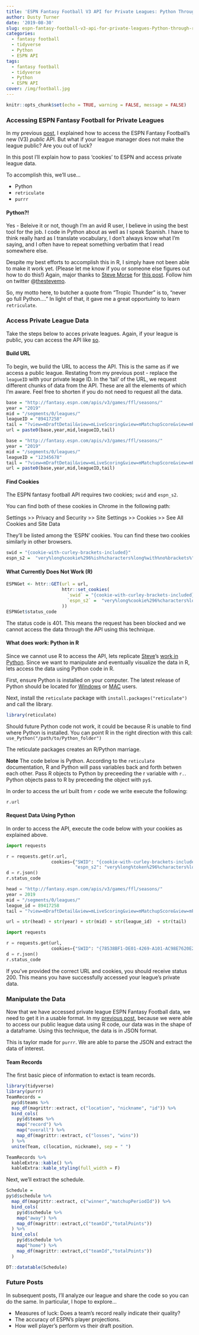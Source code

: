 ```yaml
---
title: 'ESPN Fantasy Football V3 API for Private Leagues: Python Through R'
author: Dusty Turner
date: '2019-08-30'
slug: espn-fantasy-football-v3-api-for-private-leagues-Python-through-r
categories:
  - fantasy football
  - tidyverse
  - Python
  - ESPN API
tags:
  - fantasy football
  - tidyverse
  - Python
  - ESPN API
cover: /img/football.jpg
---
```


```r
knitr::opts_chunk$set(echo = TRUE, warning = FALSE, message = FALSE)
```

### Accessing ESPN Fantasy Football for Private Leagues

In my previous [post](https://dusty-turner.netlify.com/post/espn-fantasy-football-v3-api-an-r-solution/), I explained how to access the ESPN Fantasy Football's new (V3) *public* API.  But what if your league manager does not make the league public?  Are you out of luck?

In this post I'll explain how to pass 'cookies' to ESPN and access private league data.  

To accomplish this, we'll use...

- Python
- `retriculate`
- `purrr`

####  Python?!  

Yes - Beleive it or not, though I'm an avid R user, I believe in using the best tool for the job.  I code in Python about as well as I speak Spanish.  I have to think really hard as I translate vocabulary, I don't always know what I'm saying, and I often have to repeat something verbatim that I read somewhere else.    

Despite my best efforts to accomplish this in R, I simply have not been able to make it work yet. (Please let me know if you or someone else figures out how to do this!)  Again, major thanks to [Steve Morse](https://stmorse.github.io/) for [this post](https://stmorse.github.io/journal/espn-fantasy-v3.html).  Follow him on twitter @[thestevemo](https://twitter.com/thestevemo).  

So, my motto here, to butcher a quote from "Tropic Thunder" is to, "never go full Python...."  In light of that, it gave me a great  opportuinty to learn `retriculate`.

### Access Private League Data

Take the steps below to acces private leagues.  Again, if your league is public, you can access the API like [so](https://dusty-turner.netlify.com/post/espn-fantasy-football-v3-api-an-r-solution/).

#### Build URL

To begin, we build the URL to access the API.  This is the same as if we access a public league.  Restating from my previous post - replace the `leagueID` with your private leage ID.  In the 'tail' of the URL, we request different chunks of data from the API. These are all the elements of which I’m aware.  Feel free to shorten if you do not need to request all the data.

```r
base = "http://fantasy.espn.com/apis/v3/games/ffl/seasons/"
year = "2019"
mid = "/segments/0/leagues/"
leagueID = "89417258"
tail = "?view=mDraftDetail&view=mLiveScoring&view=mMatchupScore&view=mPendingTransactions&view=mPositionalRatings&view=mSettings&view=mTeam&view=modular&view=mNav&view=mMatchupScore"
url = paste0(base,year,mid,leagueID,tail)
```

```r
base = "http://fantasy.espn.com/apis/v3/games/ffl/seasons/"
year = "2019"
mid = "/segments/0/leagues/"
leagueID = "12345678"
tail = "?view=mDraftDetail&view=mLiveScoring&view=mMatchupScore&view=mPendingTransactions&view=mPositionalRatings&view=mSettings&view=mTeam&view=modular&view=mNav&view=mMatchupScore"
url = paste0(base,year,mid,leagueID,tail)
```

#### Find Cookies

The ESPN fantasy football API requires two cookies; `swid` and `espn_s2`.

You can find both of these cookies in Chrome in the following path:

Settings >> Privacy and Security >> Site Settings >> Cookies >> See All Cookies and Site Data

They'll be listed among the 'ESPN' cookies.  You can find these two cookies similarly in other browsers.   

```r
swid = "{cookie-with-curley-brackets-included}"
espn_s2 =  "very%long%cookie%296%ish%characters%long%with%no%brackets%"
```

#### What Currently Does Not Work (R)

```r
ESPNGet <- httr::GET(url = url,
                     httr::set_cookies(
                       `swid` = "{cookie-with-curley-brackets-included}",
                       `espn_s2` =  "very%long%cookie%296%characters%long%with%no%brackets%"
                     ))
ESPNGet$status_code
```

The status code is 401.  This means the request has been blocked and we cannot access the data through the API using this technique.

#### What does work: Python in R

Since we cannot use R to access the API, lets replicate [Steve](https://twitter.com/thestevemo)'s [work in Python](https://stmorse.github.io/journal/espn-fantasy-v3.html).  Since we want to manipulate and eventually visualize the data in R, lets access the data using Python code in R. 

First, ensure Python is installed on your computer.  The latest release of Python should be located for [Windows](https://www.Python.org/downloads/windows/) or [MAC](https://www.python.org/downloads/mac-osx/) users.  

Next, install the `reticulate` package with `install.packages("reticulate")` and call the library.  
```r
library(reticulate)
```

Should future Python code not work, it could be because R is unable to find where Python is installed.  You can point R in the right direction with this call: `use_Python("/path/to/Python_folder")`

The reticulate packages creates an R/Python marriage.  

<!-- This is an image from the retriculate package documentation.   -->

<!-- <center> -->

<!-- ```{r echo=FALSE, fig.width=1} -->
<!-- knitr::include_graphics("/reticulated_Python.png") -->
<!-- ``` -->

<!-- </center> -->

<!-- Clever... -->

**Note** The code below is Python.  According to the `reticulate` documentation, R and Python will pass variables back and forth betwen each other.  Pass R objects to Python by preceeding the r variable with `r.`. Python objects pass to R by preceeding the object with `py$`.

In order to access the url built from `r` code we write execute the following:

```python
r.url
```

#### Request Data Using Python

In order to access the API, execute the code below with your cookies as explained above.

```python
import requests

r = requests.get(r.url,
                 cookies={"SWID": "{cookie-with-curley-brackets-included}",
                          "espn_s2": "very%long%token%296%characters%long%with%no%brackets%" })
d = r.json()
r.status_code
```

```python
head = "http://fantasy.espn.com/apis/v3/games/ffl/seasons/"
year = 2019
mid = "/segments/0/leagues/"
league_id = 89417258
tail = "?view=mDraftDetail&view=mLiveScoring&view=mMatchupScore&view=mPendingTransactions&view=mPositionalRatings&view=mSettings&view=mTeam&view=modular&view=mNav&view=mMatchupScore"

url = str(head) + str(year) + str(mid) + str(league_id)  + str(tail)

import requests

r = requests.get(url,
                 cookies={"SWID": "{78538BF1-DE01-4269-A101-AC98E7620E27}", "espn_s2": "AEAkBcMc5yFs%2F%2B2bGtQY3FRkzcS8Thx0EzchviB3lgydk3O3sMVMLqmFOtXFaQ2hmNBM%2Fgr96nTNCaXARIipCMaCdP8PFrECaA4QbfEHUVTFVLrCjaBmIMyhoXcEQfYm7v719d6uFDzWB4Yg2NAbuGgqQ7FrNMyLxzdFzPPGaNc8t2Ku6YbAc8wPmjkV5A%2BsHsSAXDw%2FP%2FFNByrgEBS3FO6MN0foPbGegXAXt71m2clo%2F1sf7sePPpsQKAQeLPj3BBWpaklLDKVBRTi%2FzKtHE2k5"})
d = r.json()
r.status_code
```

If you've provided the correct URL and cookies, you should receive status 200.  This means you have successfully accessed your league's private data.

### Manipulate the Data

Now that we have accessed private league ESPN Fantasy Football data, we need to get it in a usable format.  In my [previous post](https://dusty-turner.netlify.com/post/espn-fantasy-football-v3-api-an-r-solution/), because we were able to access our public league data using R code, our data was in the shape of a dataframe.  Using this technique, the data is in JSON format.  

This is taylor made for `purrr`. We are able to parse the JSON and extract the data of interest. 

#### Team Records

The first basic piece of information to extact is team records.

```r
library(tidyverse)
library(purrr)
TeamRecords =
  py$d$teams %>%
  map_df(magrittr::extract, c("location", "nickname", "id")) %>%
  bind_cols(
    py$d$teams %>%
    map("record") %>%
    map("overall") %>%
    map_df(magrittr::extract, c("losses", "wins"))
  ) %>%
  unite(Team, c(location, nickname), sep = " ")
```

```r
TeamRecords %>%
  kableExtra::kable() %>%
  kableExtra::kable_styling(full_width = F)
```

Next, we'll extract the schedule.

```r
Schedule =
py$d$schedule %>%
  map_df(magrittr::extract, c("winner","matchupPeriodId")) %>%
  bind_cols(
    py$d$schedule %>%
    map("away") %>%
    map_df(magrittr::extract,c("teamId","totalPoints"))
  ) %>%
  bind_cols(
    py$d$schedule %>%
    map("home") %>%
    map_df(magrittr::extract,c("teamId","totalPoints"))
  )
```

```r
DT::datatable(Schedule)
```

### Future Posts

In subsequent posts, I'll analyze our league and share the code so you can do the same.  In particular, I hope to explore...

- Measures of luck: Does a team's record really indicate their quality?
- The accuracy of ESPN's player projections.
- How well player's perform vs their draft position.
